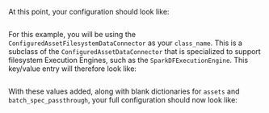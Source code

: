 
<TipConfiguredDataConnectorOverview />

<PartNameTheDataConnector data_connector_name="name_of_my_configured_data_connector" />

At this point, your configuration should look like:

```python title="Python" name="spark Data Source configuration up to adding an empty configured data connector"
```

<PartDataConnectorKeysOverview data_connector_type="ConfiguredAssetFilesystemDataConnector" data_connector_name="name_of_my_configured_data_connector" runtime={false} batch_spec_passthrough={true} glob_directive={false} />

For this example, you will be using the `ConfiguredAssetFilesystemDataConnector` as your `class_name`.  This is a subclass of the `ConfiguredAssetDataConnector` that is specialized to support filesystem Execution Engines, such as the `SparkDFExecutionEngine`.  This key/value entry will therefore look like:

```python title="Python" name="configured data connector define class_name as ConfiguredAssetFilesystemDataConnector"
```

<TipCustomDataConnectorModuleName />

<PartFilesystemBaseDirectory />

With these values added, along with blank dictionaries for `assets` and `batch_spec_passthrough`, your full configuration should now look like:

```python title="Python" name="configured spark datasource_config up to adding empty assets and batch_spec_passthrough dictionaries"
```